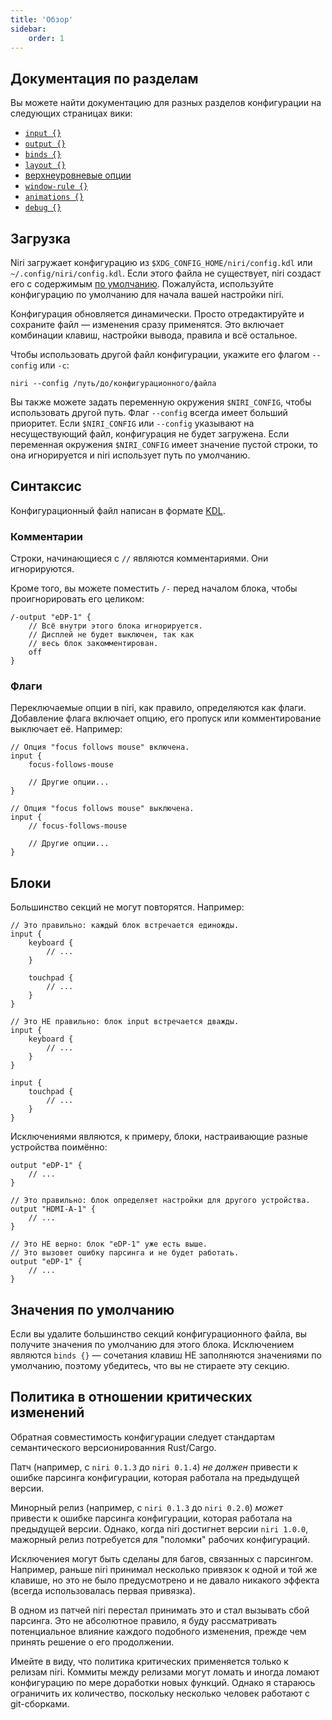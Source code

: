 ```yaml
---
title: 'Обзор'
sidebar:
    order: 1
---
```


## Документация по разделам

Вы можете найти документацию для разных разделов конфигурации на следующих
страницах вики:

-   [`input {}`](/niri/configuration/input)
-   [`output {}`](/niri/configuration/output)
-   [`binds {}`](#)
-   [`layout {}`](#)
-   [верхнеуровневые опции](#)
-   [`window-rule {}`](#)
-   [`animations {}`](#)
-   [`debug {}`](#)

## Загрузка

Niri загружает конфигурацию из `$XDG_CONFIG_HOME/niri/config.kdl` или `~/.config/niri/config.kdl`.
Если этого файла не существует, niri создаст его с содержимым
[по умолчанию](https://github.com/YaLTeR/niri/blob/main/resources/default-config.kdl).
Пожалуйста, используйте конфигурацию по умолчанию для начала вашей настройки niri.

Конфигурация обновляется динамически. Просто отредактируйте и сохраните файл &mdash;
изменения сразу применятся. Это включает комбинации клавиш, настройки вывода, правила
и всё остальное.

Чтобы использовать другой файл конфигурации, укажите его флагом `--config` или `-c`:

```shell
niri --config /путь/до/конфигурационного/файла
```

Вы также можете задать переменную окружения `$NIRI_CONFIG`, чтобы использовать другой
путь. Флаг `--config` всегда имеет больший приоритет. Если `$NIRI_CONFIG` или `--config`
указывают на несуществующий файл, конфигурация не будет загружена. 
Если переменная окружения `$NIRI_CONFIG` имеет значение пустой строки,
то она игнорируется и niri использует путь по умолчанию.

## Синтаксис

Конфигурационный файл написан в формате [KDL](https://kdl.dev/).

### Комментарии

Строки, начинающиеся с `//` являются комментариями. Они игнорируются.

Кроме того, вы можете поместить `/-` перед началом блока, чтобы
проигнорировать его целиком:

```kdl
/-output "eDP-1" {
    // Всё внутри этого блока игнорируется.
    // Дисплей не будет выключен, так как
    // весь блок закомментирован.
    off
}
```

### Флаги

Переключаемые опции в niri, как правило, определяются как флаги.
Добавление флага включает опцию, его пропуск или комментирование
выключает её. Например:

```kdl
// Опция "focus follows mouse" включена.
input {
    focus-follows-mouse

    // Другие опции...
}
```

```kdl
// Опция "focus follows mouse" выключена.
input {
    // focus-follows-mouse

    // Другие опции...
}
```

## Блоки

Большинство секций не могут повторятся. Например:

```kdl
// Это правильно: каждый блок встречается единожды.
input {
    keyboard {
        // ...
    }

    touchpad {
        // ...
    }
}
```

```kdl
// Это НЕ правильно: блок input встречается дважды.
input {
    keyboard {
        // ...
    }
}

input {
    touchpad {
        // ...
    }
}
```

Исключениями являются, к примеру, блоки, настраивающие разные устройства
поимённо:


```kdl
output "eDP-1" {
    // ...
}

// Это правильно: блок определяет настройки для другого устройства.
output "HDMI-A-1" {
    // ...
}

// Это НЕ верно: блок "eDP-1" уже есть выше.
// Это вызовет ошибку парсинга и не будет работать.
output "eDP-1" {
    // ...
}
```

## Значения по умолчанию

Если вы удалите большинство секций конфигурационного файла,
вы получите значения по умолчанию для этого блока.
Исключением являются `binds {}` &mdash; сочетания клавиш НЕ заполняются
значениями по умолчанию, поэтому убедитесь, что вы не стираете эту секцию.

## Политика в отношении критических изменений

Обратная совместимость конфигурации следует стандартам семантического
версионированния Rust/Cargo.

Патч (например, с `niri 0.1.3` до `niri 0.1.4`) *не должен* привести к ошибке
парсинга конфигурации, которая работала на предыдущей версии.

Минорный релиз (например, с `niri 0.1.3` до `niri 0.2.0`) *может* привести к
ошибке парсинга конфигурации, которая работала на предыдущей версии.
Однако, когда niri достигнет версии `niri 1.0.0`, мажорный релиз потребуется
для "поломки" рабочих конфигураций.

Исключениея могут быть сделаны для багов, связанных с парсингом.
Например, раньше niri принимал несколько привязок к одной и той же клавише,
но это не было предусмотрено и не давало никакого эффекта
(всегда использовалась первая привязка).

В одном из патчей niri перестал принимать это и стал вызывать сбой парсинга.
Это не абсолютное правило, я буду рассматривать потенциальное влияние каждого
подобного изменения, прежде чем принять решение о его продолжении.

Имейте в виду, что политика  критических применяется только к релизам niri.
Коммиты между релизами могут ломать и иногда ломают конфигурацию по мере
доработки новых функций. Однако я стараюсь ограничить их количество, поскольку
несколько человек работают с git-сборками.
